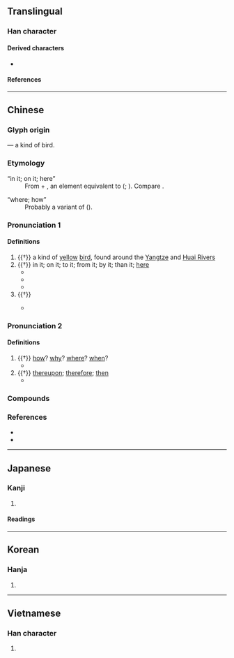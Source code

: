 {{character info}}
==Translingual==

===Han character===
{{Han char|rn=86|rad=火|as=07|sn=11|four=10327|canj=MYLF|ids=⿱正⿹⿺㇉一灬}}

====Derived characters====
* {{l|mul|[[傿]], [[嘕]], [[墕]], [[嫣]], [[㥼]], [[𢳃]], [[漹]], [[𨻳]], [[㯊]], [[𣩙]], [[𤎄]], [[𭿖]], [[䗡]], [[𧽞]], [[鄢]], [[蔫]], [[篶]]}}

====References====
{{Han ref|kx=0672.210|dkj=19076|dj=1081.040|hdz=32206.140|uh=7109}}

----

==Chinese==
{{zh-forms}}

===Glyph origin===
{{Han etym}}
{{Han compound|正|鳥|ls=psc|c1=p|c2=s|t2=bird}} ― a kind of bird.

===Etymology===
; “in it; on it; here”
: From {{och-l|於|id=2}} + {{m|och||*-n|demonstrative suffix|sc=Latn}}, an element equivalent to {{zh-l|*之|him; her; it}} ({{zh-ref|Schuessler, 2007}}; {{zh-ref|Pulleyblank, 1995}}). Compare {{och-l|爰}}.

; “where; how”
: Probably a variant of {{och-l|安|where; how}} ({{zh-ref|Schuessler, 2007}}).

===Pronunciation 1===
{{zh-pron
|m=yān
|c=jin4
|mn=ian/twv:iàn
|mc=3
|oc=2
|cat=n,pron
}}

====Definitions====
{{zh-hanzi}}

# {{†}} a kind of [[yellow]] [[bird]], found around the [[Yangtze]] and [[Huai River]]s
# {{†}} in it; on it; to it; from it; by it; than it; [[here]]
#* {{zh-x|眾 惡{wù} 之，必 察 焉；眾 好{hào} 之，必 察 焉。|When the multitude hate a man, it is necessary to examine '''into the case'''. When the multitude like a man, it is necessary to examine '''into the case'''.|ref=Analects}}
#* {{zh-x|^晉國，天下 莫 強 焉。|As for Jin, in this world there used to be no country stronger '''than it'''.|ref=Mencius}}
#* {{zh-x|余 甚 惑 焉。|I feel much perplexed '''by this'''.|ref=Shiji}}
# {{†}} {{n-g|Final modal particle, used to show a particular state or express affirmation, doubt or exclamation.}}
#: {{zh-syn|哉|乎}}
#* {{zh-x|此 何 以 稱 焉？|How would one explain it?|ref=Shiji}}

===Pronunciation 2===
{{zh-pron
|m=yān
|c=jin1
|mn=ian/twv:iàn
|mc=2+1
|oc=1,3+1
|cat=pron,conj,part
}}

====Definitions====
{{zh-hanzi}}

# {{†}} {{lb|zh|interrogative}} [[how]]? [[why]]? [[where]]? [[when]]?
#* {{zh-x|焉 知 非 福？|'''How''' could one have known that it would not be fortuitous?|CL}}
# {{†}} [[thereupon]]; [[therefore]]; [[then]]
#* {{zh-x|聖人 以 治 天下 為{wéi} 事 者 也，必 知 亂 之 所 自 起，焉 能 治 之，不 知 亂 之 所 自 起，則 不 能 治。|The wise man who has charge of governing the empire should know the cause of disorder '''before''' he can put it in order. Unless he knows its cause, he cannot regulate it.|ref=Mozi}}

===Compounds===
{{zh-der|下焉者|心焉如割|心不在焉|少焉|焉知|焉得|焉支山|烏焉成馬|焉能|焉爾|於焉|終焉之志|罪莫大焉|語焉不詳|殺雞焉用牛刀|與有榮焉}}

===References===
* {{R:twedu|A02409}}
* {{R:yue:Hanzi}}

----

==Japanese==

===Kanji===
{{ja-kanji|grade=uc|rs=火07}}

# {{rfdef|ja|sort=火07}}

====Readings====
{{ja-readings
|on=えん, い
|kun=いずく-んぞ, これ-, すなわち
}}

----

==Korean==

===Hanja===
{{ko-hanja|어찌|언}}

# {{rfdef|ko|sort=火07}}

----

==Vietnamese==

===Han character===
{{vi-readings|rs=火07|reading=vờn, yên}}

# {{rfdef|vi|sort=火07}}

{{cln|vi|Han tu}}